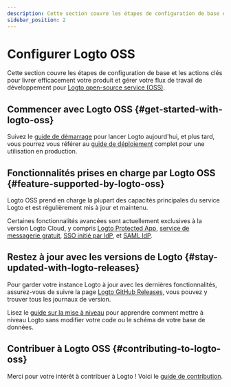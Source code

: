 ```yaml
---
description: Cette section couvre les étapes de configuration de base et les actions clés pour livrer efficacement votre produit et gérer votre flux de travail de développement pour le service open-source Logto (OSS).
sidebar_position: 2
---
```


# Configurer Logto OSS

Cette section couvre les étapes de configuration de base et les actions clés pour livrer efficacement votre produit et gérer votre flux de travail de développement pour [Logto open-source service (OSS)](https://github.com/logto-io/logto).

## Commencer avec Logto OSS \{#get-started-with-logto-oss}

Suivez le [guide de démarrage](/logto-oss/get-started-with-oss/) pour lancer Logto aujourd'hui, et plus tard, vous pourrez vous référer au [guide de déploiement](/logto-oss/deployment-and-configuration) complet pour une utilisation en production.

## Fonctionnalités prises en charge par Logto OSS \{#feature-supported-by-logto-oss}

Logto OSS prend en charge la plupart des capacités principales du service Logto et est régulièrement mis à jour et maintenu.

Certaines fonctionnalités avancées sont actuellement exclusives à la version Logto Cloud, y compris [Logto Protected App](/integrate-logto/protected-app), [service de messagerie gratuit](/connectors/email-connectors/built-in-email-service), [SSO initié par IdP](/end-user-flows/enterprise-sso/idp-initiated-sso), et [SAML IdP](/integrate-logto/third-party-applications).

## Restez à jour avec les versions de Logto \{#stay-updated-with-logto-releases}

Pour garder votre instance Logto à jour avec les dernières fonctionnalités, assurez-vous de suivre la page [Logto GitHub Releases](https://github.com/logto-io/logto/releases), vous pouvez y trouver tous les journaux de version.

Lisez le [guide sur la mise à niveau](/logto-oss/upgrading-oss-version) pour apprendre comment mettre à niveau Logto sans modifier votre code ou le schéma de votre base de données.

## Contribuer à Logto OSS \{#contributing-to-logto-oss}

Merci pour votre intérêt à contribuer à Logto ! Voici le [guide de contribution](/logto-oss/contribution).
